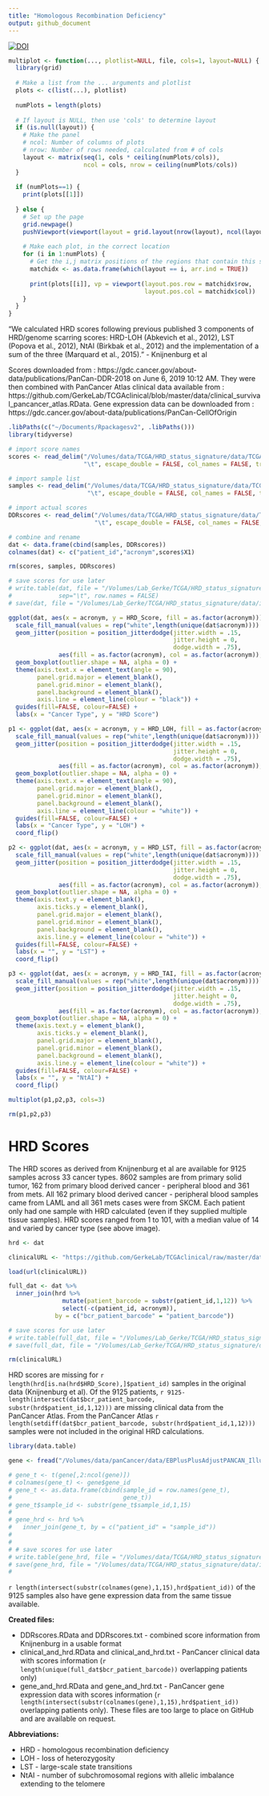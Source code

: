 ```yaml
---
title: "Homologous Recombination Deficiency"
output: github_document
---
```


<!-- badges: start -->
[![DOI](https://zenodo.org/badge/DOI/10.5281/zenodo.4406799.svg)](https://doi.org/10.5281/zenodo.4406799)
<!-- badges: end -->

```r

multiplot <- function(..., plotlist=NULL, file, cols=1, layout=NULL) {
  library(grid)
  
  # Make a list from the ... arguments and plotlist
  plots <- c(list(...), plotlist)
  
  numPlots = length(plots)
  
  # If layout is NULL, then use 'cols' to determine layout
  if (is.null(layout)) {
    # Make the panel
    # ncol: Number of columns of plots
    # nrow: Number of rows needed, calculated from # of cols
    layout <- matrix(seq(1, cols * ceiling(numPlots/cols)),
                     ncol = cols, nrow = ceiling(numPlots/cols))
  }
  
  if (numPlots==1) {
    print(plots[[1]])
    
  } else {
    # Set up the page
    grid.newpage()
    pushViewport(viewport(layout = grid.layout(nrow(layout), ncol(layout))))
    
    # Make each plot, in the correct location
    for (i in 1:numPlots) {
      # Get the i,j matrix positions of the regions that contain this subplot
      matchidx <- as.data.frame(which(layout == i, arr.ind = TRUE))
      
      print(plots[[i]], vp = viewport(layout.pos.row = matchidx$row,
                                      layout.pos.col = matchidx$col))
    }
  }
}

```

"We calculated HRD scores following previous published 3 components of HRD/genome scarring scores: HRD-LOH (Abkevich et al., 2012), LST (Popova et al., 2012), NtAI (Birkbak et al., 2012) and the implementation of a sum of the three (Marquard et al., 2015)." - Knijnenburg et al

Scores downloaded from : https://gdc.cancer.gov/about-data/publications/PanCan-DDR-2018 on June 6, 2019 10:12 AM. They were then combined with PanCancer Atlas clinical data available from :  https://github.com/GerkeLab/TCGAclinical/blob/master/data/clinical_survival_pancancer_atlas.RData. Gene expression data can be downloaded from : https://gdc.cancer.gov/about-data/publications/PanCan-CellOfOrigin

```r

.libPaths(c("~/Documents/Rpackagesv2", .libPaths()))
library(tidyverse)

# import score names 
scores <- read_delim("/Volumes/data/TCGA/HRD_status_signature/data/TCGA_DDR_Data_Resources/Scores.tsv", 
                     "\t", escape_double = FALSE, col_names = FALSE, trim_ws = TRUE)

# import sample list 
samples <- read_delim("/Volumes/data/TCGA/HRD_status_signature/data/TCGA_DDR_Data_Resources/Samples.tsv", 
                      "\t", escape_double = FALSE, col_names = FALSE, trim_ws = TRUE)

# import actual scores
DDRscores <- read_delim("/Volumes/data/TCGA/HRD_status_signature/data/TCGA_DDR_Data_Resources/DDRscores.tsv", 
                        "\t", escape_double = FALSE, col_names = FALSE, trim_ws = TRUE)

# combine and rename 
dat <- data.frame(cbind(samples, DDRscores))
colnames(dat) <- c("patient_id","acronym",scores$X1)

rm(scores, samples, DDRscores)

# save scores for use later 
# write.table(dat, file = "/Volumes/Lab_Gerke/TCGA/HRD_status_signature/data/intermediateFiles/DDRscores.txt",
#             sep="\t", row.names = FALSE)
# save(dat, file = "/Volumes/Lab_Gerke/TCGA/HRD_status_signature/data/intermediateFiles/DDRscores.RData")

```

```r

ggplot(dat, aes(x = acronym, y = HRD_Score, fill = as.factor(acronym))) + 
  scale_fill_manual(values = rep("white",length(unique(dat$acronym)))) +
  geom_jitter(position = position_jitterdodge(jitter.width = .15,
                                              jitter.height = 0,
                                              dodge.width = .75),
              aes(fill = as.factor(acronym), col = as.factor(acronym)), alpha = 0.5) + 
  geom_boxplot(outlier.shape = NA, alpha = 0) + 
  theme(axis.text.x = element_text(angle = 90),
        panel.grid.major = element_blank(),
        panel.grid.minor = element_blank(), 
        panel.background = element_blank(), 
        axis.line = element_line(colour = "black")) + 
  guides(fill=FALSE, colour=FALSE) +
  labs(x = "Cancer Type", y = "HRD Score")

```

```r

p1 <- ggplot(dat, aes(x = acronym, y = HRD_LOH, fill = as.factor(acronym))) + 
  scale_fill_manual(values = rep("white",length(unique(dat$acronym)))) +
  geom_jitter(position = position_jitterdodge(jitter.width = .15,
                                              jitter.height = 0,
                                              dodge.width = .75),
              aes(fill = as.factor(acronym), col = as.factor(acronym)), alpha = 0.5) + 
  geom_boxplot(outlier.shape = NA, alpha = 0) + 
  theme(axis.text.x = element_text(angle = 90),
        panel.grid.major = element_blank(),
        panel.grid.minor = element_blank(), 
        panel.background = element_blank(), 
        axis.line = element_line(colour = "white")) + 
  guides(fill=FALSE, colour=FALSE) +
  labs(x = "Cancer Type", y = "LOH") + 
  coord_flip()

p2 <- ggplot(dat, aes(x = acronym, y = HRD_LST, fill = as.factor(acronym))) + 
  scale_fill_manual(values = rep("white",length(unique(dat$acronym)))) +
  geom_jitter(position = position_jitterdodge(jitter.width = .15,
                                              jitter.height = 0,
                                              dodge.width = .75),
              aes(fill = as.factor(acronym), col = as.factor(acronym)), alpha = 0.5) + 
  geom_boxplot(outlier.shape = NA, alpha = 0) + 
  theme(axis.text.y = element_blank(),
        axis.ticks.y = element_blank(),
        panel.grid.major = element_blank(),
        panel.grid.minor = element_blank(), 
        panel.background = element_blank(), 
        axis.line.y = element_line(colour = "white")) + 
  guides(fill=FALSE, colour=FALSE) +
  labs(x = "", y = "LST") + 
  coord_flip()

p3 <- ggplot(dat, aes(x = acronym, y = HRD_TAI, fill = as.factor(acronym))) + 
  scale_fill_manual(values = rep("white",length(unique(dat$acronym)))) +
  geom_jitter(position = position_jitterdodge(jitter.width = .15,
                                              jitter.height = 0,
                                              dodge.width = .75),
              aes(fill = as.factor(acronym), col = as.factor(acronym)), alpha = 0.5) + 
  geom_boxplot(outlier.shape = NA, alpha = 0) + 
  theme(axis.text.y = element_blank(),
        axis.ticks.y = element_blank(),
        panel.grid.major = element_blank(),
        panel.grid.minor = element_blank(), 
        panel.background = element_blank(), 
        axis.line.y = element_line(colour = "white")) + 
  guides(fill=FALSE, colour=FALSE) +
  labs(x = "", y = "NtAI") + 
  coord_flip()

multiplot(p1,p2,p3, cols=3)

rm(p1,p2,p3)

```

# HRD Scores

The HRD scores as derived from Knijnenburg et al are available for 9125 samples across 33 cancer types. 8602 samples are from primary solid tumor, 162 from primary blood derived cancer - peripheral blood and 361 from mets. All 162 primary blood derived cancer - peripheral blood samples came from LAML and all 361 mets cases were from SKCM. Each patient only had one sample with HRD calculated (even if they supplied multiple tissue samples). HRD scores ranged from 1 to 101, with a median value of 14 and varied by cancer type (see above image). 

```r

hrd <- dat 

clinicalURL <- "https://github.com/GerkeLab/TCGAclinical/raw/master/data/clinical_survival_pancancer_atlas.RData"

load(url(clinicalURL))

full_dat <- dat %>%
  inner_join(hrd %>% 
               mutate(patient_barcode = substr(patient_id,1,12)) %>%
               select(-c(patient_id, acronym)),
             by = c("bcr_patient_barcode" = "patient_barcode"))

# save scores for use later 
# write.table(full_dat, file = "/Volumes/Lab_Gerke/TCGA/HRD_status_signature/data/intermediateFiles/clinical_and_hrd.txt",sep="\t", row.names = FALSE)
# save(full_dat, file = "/Volumes/Lab_Gerke/TCGA/HRD_status_signature/data/intermediateFiles/clinical_and_hrd.RData")

rm(clinicalURL)

```

HRD scores are missing for `r length(hrd[is.na(hrd$HRD_Score),]$patient_id)` samples in the original data (Knijnenburg et al). Of the 9125 patients, `r 9125-length(intersect(dat$bcr_patient_barcode, substr(hrd$patient_id,1,12)))` are missing clinical data from the PanCancer Atlas. From the PanCancer Atlas `r length(setdiff(dat$bcr_patient_barcode, substr(hrd$patient_id,1,12)))` samples were not included in the original HRD calculations. 

```r

library(data.table)

gene <- fread("/Volumes/data/panCancer/data/EBPlusPlusAdjustPANCAN_IlluminaHiSeq_RNASeqV2-v2.geneExp.tsv")

# gene_t <- t(gene[,2:ncol(gene)])
# colnames(gene_t) <- gene$gene_id
# gene_t <- as.data.frame(cbind(sample_id = row.names(gene_t),
#                               gene_t))
# gene_t$sample_id <- substr(gene_t$sample_id,1,15)
# 
# gene_hrd <- hrd %>%
#   inner_join(gene_t, by = c("patient_id" = "sample_id")) 
#   
#   
# # save scores for use later 
# write.table(gene_hrd, file = "/Volumes/data/TCGA/HRD_status_signature/data/intermediateFiles/gene_and_hrd.txt",sep="\t", row.names = FALSE)
# save(gene_hrd, file = "/Volumes/data/TCGA/HRD_status_signature/data/intermediateFiles/gene_and_hrd.RData")
# 

```

`r length(intersect(substr(colnames(gene),1,15),hrd$patient_id))` of the 9125 samples also have gene expression data from the same tissue available. 

**Created files:**

  * DDRscores.RData and DDRscores.txt - combined score information from Knijnenburg in a usable format 
  * clinical_and_hrd.RData and clinical_and_hrd.txt - PanCancer clinical data with scores information (`r length(unique(full_dat$bcr_patient_barcode))` overlapping patients only)
  * gene_and_hrd.RData and gene_and_hrd.txt - PanCancer gene expression data with scores information (`r length(intersect(substr(colnames(gene),1,15),hrd$patient_id))` overlapping patients only). These files are too large to place on GitHub and are available on request. 

**Abbreviations:**

  * HRD  - homologous recombination deficiency
  * LOH  - loss of heterozygosity
  * LST  - large-scale state transitions 
  * NtAI - number of subchromosomal regions with allelic imbalance extending to the telomere
  

